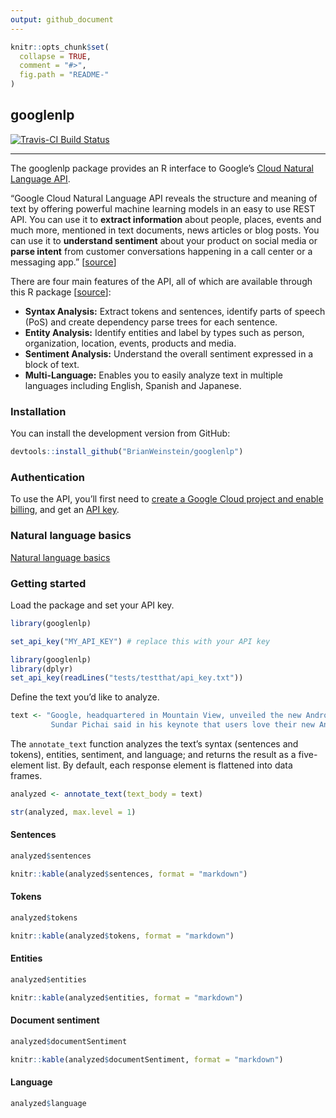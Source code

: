 ```yaml
---
output: github_document
---
```


<!-- README.md is generated from README.Rmd. Please edit that file -->

```r
knitr::opts_chunk$set(
  collapse = TRUE,
  comment = "#>",
  fig.path = "README-"
)
```

googlenlp
---

[![Travis-CI Build Status](https://travis-ci.org/BrianWeinstein/googlenlp.svg?branch=master)](https://travis-ci.org/BrianWeinstein/googlenlp)

---

The googlenlp package provides an R interface to Google's [Cloud Natural Language API](https://cloud.google.com/natural-language/).


"Google Cloud Natural Language API reveals the structure and meaning of text by offering powerful machine learning models in an easy to use REST API. You can use it to **extract information** about people, places, events and much more, mentioned in text documents, news articles or blog posts. You can use it to **understand sentiment** about your product on social media or **parse intent** from customer conversations happening in a call center or a messaging app." [[source](https://cloud.google.com/natural-language/)]

There are four main features of the API, all of which are available through this R package [[source](https://cloud.google.com/natural-language/)]:

* **Syntax Analysis:** Extract tokens and sentences, identify parts of speech (PoS) and create dependency parse trees for each sentence.
* **Entity Analysis:** Identify entities and label by types such as person, organization, location, events, products and media.
* **Sentiment Analysis:** Understand the overall sentiment expressed in a block of text.
* **Multi-Language:** Enables you to easily analyze text in multiple languages including English, Spanish and Japanese.




### Installation

You can install the development version from GitHub:

```r
devtools::install_github("BrianWeinstein/googlenlp")
```


### Authentication

To use the API, you'll first need to [create a Google Cloud project and enable billing](https://cloud.google.com/natural-language/docs/getting-started), and get an [API key](https://cloud.google.com/natural-language/docs/common/auth).


### Natural language basics

[Natural language basics](https://cloud.google.com/natural-language/docs/basics)

### Getting started

Load the package and set your API key.
```r
library(googlenlp)

set_api_key("MY_API_KEY") # replace this with your API key
```

```r
library(googlenlp)
library(dplyr)
set_api_key(readLines("tests/testthat/api_key.txt"))
```

Define the text you'd like to analyze.
```r
text <- "Google, headquartered in Mountain View, unveiled the new Android phone at the Consumer Electronic Show.
         Sundar Pichai said in his keynote that users love their new Android phones."
```

The `annotate_text` function analyzes the text's syntax (sentences and tokens), entities, sentiment, and language; and returns the result as a five-element list. By default, each response element is flattened into data frames.

```r
analyzed <- annotate_text(text_body = text)

str(analyzed, max.level = 1)
```


#### Sentences

```r
analyzed$sentences
```
```r
knitr::kable(analyzed$sentences, format = "markdown")
```


#### Tokens

```r
analyzed$tokens
```
```r
knitr::kable(analyzed$tokens, format = "markdown")
```
<!---
```r
options(width=400)
analyzed$tokens
```
--->

#### Entities

```r
analyzed$entities
```
```r
knitr::kable(analyzed$entities, format = "markdown")
```


#### Document sentiment

```r
analyzed$documentSentiment
```
```r
knitr::kable(analyzed$documentSentiment, format = "markdown")
```


#### Language

```r
analyzed$language
```
